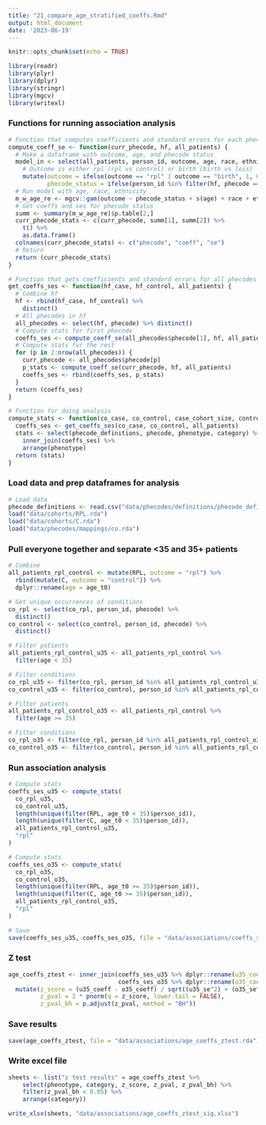 ```yaml
---
title: "21_compare_age_stratified_coeffs.Rmd"
output: html_document
date: '2023-06-19'
---
```


```r

knitr::opts_chunk$set(echo = TRUE)

library(readr)
library(plyr)
library(dplyr)
library(stringr)
library(mgcv)
library(writexl)

```

### Functions for running association analysis

```r

# Function that computes coefficients and standard errors for each phecode
compute_coeff_se <- function(curr_phecode, hf, all_patients) {
  # Make a dataframe with outcome, age, and phecode status
  model_in <- select(all_patients, person_id, outcome, age, race, ethnicity) %>%
    # Outcome is either rpl (rpl vs control) or birth (birth vs loss)
    mutate(outcome = ifelse(outcome == "rpl" | outcome == "birth", 1, 0),
           phecode_status = ifelse(person_id %in% filter(hf, phecode == curr_phecode)$person_id, 1, 0))
  # Run model with age, race, ethnicity
  m_w_age_re <- mgcv::gam(outcome ~ phecode_status + s(age) + race + ethnicity, family = binomial(), method = "REML", data = model_in)
  # Get coeffs and ses for phecode status
  summ <- summary(m_w_age_re)$p.table[2,]
  curr_phecode_stats <- c(curr_phecode, summ[1], summ[2]) %>%
    t() %>%
    as.data.frame()
  colnames(curr_phecode_stats) <- c("phecode", "coeff", "se")
  # Return
  return (curr_phecode_stats)
}

# Function that gets coefficients and standard errors for all phecodes
get_coeffs_ses <- function(hf_case, hf_control, all_patients) {
  # Combine hf
  hf <- rbind(hf_case, hf_control) %>%
    distinct()
  # All phecodes in hf
  all_phecodes <- select(hf, phecode) %>% distinct()
  # Compute stats for first phecode
  coeffs_ses <- compute_coeff_se(all_phecodes$phecode[1], hf, all_patients)
  # Compute stats for the rest
  for (p in 2:nrow(all_phecodes)) {
    curr_phecode <- all_phecodes$phecode[p]
    p_stats <- compute_coeff_se(curr_phecode, hf, all_patients)
    coeffs_ses <- rbind(coeffs_ses, p_stats)
  }
  return (coeffs_ses)
}

# Function for doing analysis
compute_stats <- function(co_case, co_control, case_cohort_size, control_cohort_size, all_patients, outcome) {
  coeffs_ses <- get_coeffs_ses(co_case, co_control, all_patients)
  stats <- select(phecode_definitions, phecode, phenotype, category) %>%
    inner_join(coeffs_ses) %>%
    arrange(phenotype)
  return (stats)
}

```

### Load data and prep dataframes for analysis

```r

# Load data
phecode_definitions <- read.csv("data/phecodes/definitions/phecode_definitions1.2.csv")
load("data/cohorts/RPL.rda")
load("data/cohorts/C.rda")
load("data/phecodes/mappings/co.rda")

```

### Pull everyone together and separate <35 and 35+ patients

```r

# Combine
all_patients_rpl_control <- mutate(RPL, outcome = "rpl") %>%
  rbind(mutate(C, outcome = "control")) %>%
  dplyr::rename(age = age_t0)

# Get unique occurrences of conditions
co_rpl <- select(co_rpl, person_id, phecode) %>%
  distinct()
co_control <- select(co_control, person_id, phecode) %>%
  distinct()

# Filter patients
all_patients_rpl_control_u35 <- all_patients_rpl_control %>%
  filter(age < 35)

# Filter conditions
co_rpl_u35 <- filter(co_rpl, person_id %in% all_patients_rpl_control_u35$person_id)
co_control_u35 <- filter(co_control, person_id %in% all_patients_rpl_control_u35$person_id)

# Filter patients
all_patients_rpl_control_o35 <- all_patients_rpl_control %>%
  filter(age >= 35)

# Filter conditions
co_rpl_o35 <- filter(co_rpl, person_id %in% all_patients_rpl_control_o35$person_id)
co_control_o35 <- filter(co_control, person_id %in% all_patients_rpl_control_o35$person_id)

```

### Run association analysis

```r

# Compute stats
coeffs_ses_u35 <- compute_stats(
  co_rpl_u35,
  co_control_u35,
  length(unique(filter(RPL, age_t0 < 35)$person_id)),
  length(unique(filter(C, age_t0 < 35)$person_id)),
  all_patients_rpl_control_u35,
  "rpl"
)

# Compute stats
coeffs_ses_o35 <- compute_stats(
  co_rpl_o35,
  co_control_o35,
  length(unique(filter(RPL, age_t0 >= 35)$person_id)),
  length(unique(filter(C, age_t0 >= 35)$person_id)),
  all_patients_rpl_control_o35,
  "rpl"
)

# Save
save(coeffs_ses_u35, coeffs_ses_o35, file = "data/associations/coeffs_ses_age.rda")

```

### Z test

```r

age_coeffs_ztest <- inner_join(coeffs_ses_u35 %>% dplyr::rename(u35_coeff = coeff, u35_se = se),
                               coeffs_ses_o35 %>% dplyr::rename(o35_coeff = coeff, o35_se = se)) %>%
  mutate(z_score = (u35_coeff - o35_coeff) / sqrt((u35_se^2) + (o35_se^2)),
         z_pval = 2 * pnorm(q = z_score, lower.tail = FALSE),
         z_pval_bh = p.adjust(z_pval, method = "BH"))

```

### Save results

```r

save(age_coeffs_ztest, file = "data/associations/age_coeffs_ztest.rda")

```

### Write excel file

```r

sheets <- list("z test results" = age_coeffs_ztest %>%
    select(phenotype, category, z_score, z_pval, z_pval_bh) %>%
    filter(z_pval_bh < 0.05) %>%
    arrange(category))

write_xlsx(sheets, "data/associations/age_coeffs_ztest_sig.xlsx")

```
